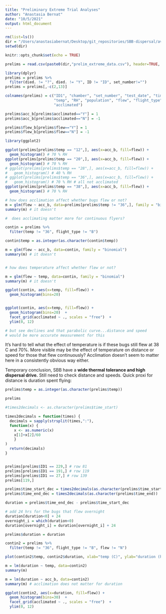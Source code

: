 ```yaml
---
title: "Preliminary Extreme Trial Analyses"
author: "Anastasia Bernat"
date: "10/5/2021"
output: html_document
---
```


```r
rm(list=ls())
dir = "/Users/anastasiabernat/Desktop/git_repositories/SBB-dispersal/avbernat_working_on/Dispersal/Summer_2021/windaq_processing/data/"
setwd(dir)

knitr::opts_chunk$set(echo = TRUE)
```

```r
prelims = read.csv(paste0(dir,"prelim_extreme_data.csv"), header=TRUE, stringsAsFactors = TRUE)
```

```r
library(dplyr)
prelims = prelims %>%
  filter(died. != "?", died. != "Y", ID != "ID", set_number!="")
prelims = prelims[,-c(2,13)]
```


```r
colnames(prelims) = c("ID1", "chamber", "set_number", "test_date", "time_start", "time_end", 
                      "temp", "RH", "population", "flew", "flight_type", "mass", "EWM", "NOTES",
                      "acclimated")
```

```r
prelims$acc_b[prelims$acclimated=="Y"] = 1
prelims$acc_b[prelims$acclimated=="N"] = -1

prelims$flew_b[prelims$flew=="Y"] = 1
prelims$flew_b[prelims$flew=="N"] = -1
```

```r
library(ggplot2)

ggplot(prelims[prelims$temp == "12",], aes(x=acc_b, fill=flew)) +
  geom_histogram() # 70 % RH 
ggplot(prelims[prelims$temp == "20",], aes(x=acc_b, fill=flew)) +
  geom_histogram() # 70 % RH 
# ggplot(prelims[prelims$temp == "28",], aes(x=acc_b, fill=flew)) +
#   geom_histogram() # 40 % RH 
# ggplot(prelims[prelims$temp == "36",], aes(x=acc_b, fill=flew)) +
#   geom_histogram() # 70 % RH # all not acclimated
ggplot(prelims[prelims$temp == "38",], aes(x=acc_b, fill=flew)) +
  geom_histogram() # 70 % RH 
```

```r
# how does acclimation affect whether bugs flew or not?
m = glm(flew ~ acc_b, data=prelims[prelims$temp != "36",], family = "binomial")
summary(m) # it doesn't

#  does acclimating matter more for continuous flyers?

contin = prelims %>%
  filter(temp != "36", flight_type != "B")

contin$temp = as.integer(as.character(contin$temp))

m = glm(flew ~ acc_b, data=contin, family = "binomial")
summary(m) # it doesn't


# how does temperature affect whether flew or not?

m = glm(flew ~ temp, data=contin, family = "binomial")
summary(m) # it doesn't
```


```r
ggplot(contin, aes(x=temp, fill=flew)) +
  geom_histogram(bins=20) 


ggplot(contin, aes(x=temp, fill=flew)) +
  geom_histogram(bins=20)  +
  facet_grid(acclimated ~ ., scales = "free")  +
  ylim(0, 12)

# but see declines and that parabolic curve...distance and speed 
# would be more accurate measurement for this 
```

It's hard to tell what the effect of temperature is if these bugs still flew at 38 C and 70%. More visible may be the effect of temperature on distance or speed for those that flew continuously? Acclimation doesn't seem to matter here in a consistently obvious way either.


Temporary conclusion, SBB have a **wide thermal tolerance and high dispersal drive.** Still need to check distance and speeds. Quick proxi for distance is duration spent flying:


```r
prelims$temp = as.integer(as.character(prelims$temp))
```

```r
prelims
```

```r

#times2decimals <- as.character(prelims$time_start)

times2decimals = function(times) {
  decimals = sapply(strsplit(times,":"),
  function(x) {
    x <- as.numeric(x)
    x[1]+x[2]/60
    }
)
  return(decimals)
}


prelims[prelims$ID1 == 229,] # row 81
prelims[prelims$ID1 == 191,] # row 119
prelims[prelims$ID1 == 27,] # row 139
prelims[119,] 

prelims$time_start_dec = times2decimals(as.character(prelims$time_start))
prelims$time_end_dec = times2decimals(as.character(prelims$time_end))

duration = prelims$time_end_dec - prelims$time_start_dec

# add 24 hrs for the bugs that flew overnight 
duration[duration<0] + 24
overnight_i = which(duration<0)
duration[overnight_i] = duration[overnight_i] + 24

prelims$duration = duration
```

```r
contin2 = prelims %>%
  filter(temp != "36", flight_type != "B", flew != "N")

plot(contin2$temp, contin2$duration, xlab="temp (C)", ylab="duration (hrs)")

m = lm(duration ~ temp, data=contin2)
summary(m)
```


```r
m = lm(duration ~ acc_b, data=contin2)
summary(m) # acclimation does not matter for duration
```

```r
ggplot(contin2, aes(x=duration, fill=flew)) +
  geom_histogram(bins=30)  +
  facet_grid(acclimated ~ ., scales = "free")  +
  ylim(0, 12)
```






